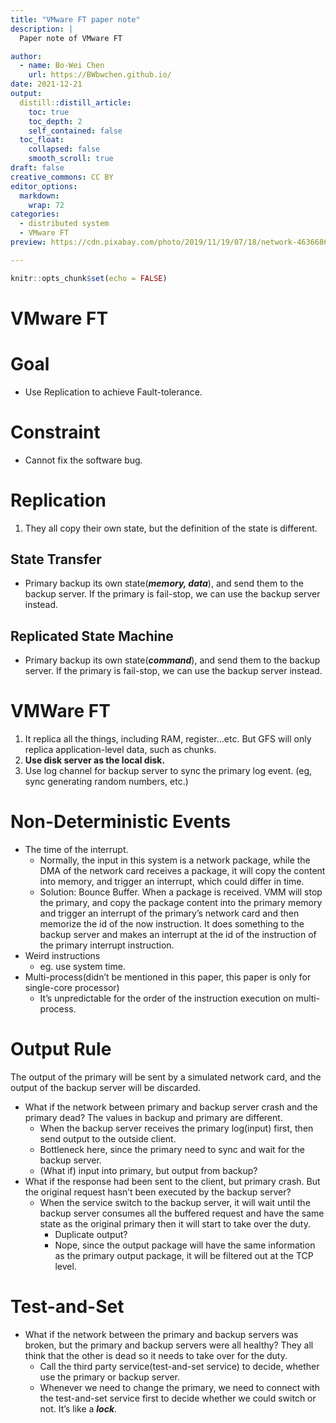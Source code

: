 ```yaml
---
title: "VMware FT paper note"
description: |
  Paper note of VMware FT

author:
  - name: Bo-Wei Chen
    url: https://BWbwchen.github.io/
date: 2021-12-21
output:
  distill::distill_article:
    toc: true
    toc_depth: 2
    self_contained: false
  toc_float: 
    collapsed: false
    smooth_scroll: true
draft: false
creative_commons: CC BY
editor_options: 
  markdown: 
    wrap: 72
categories:
  - distributed system
  - VMware FT
preview: https://cdn.pixabay.com/photo/2019/11/19/07/18/network-4636686_960_720.jpg

---
```



```r
knitr::opts_chunk$set(echo = FALSE)
```

# VMware FT

# Goal

- Use Replication to achieve Fault-tolerance.

# Constraint

- Cannot fix the software bug.

# Replication

1. They all copy their own state, but the definition of the state is different.

## State Transfer

- Primary backup its own state(***memory, data***), and send them to the backup server. If the primary is fail-stop, we can use the backup server instead.

## Replicated State Machine

- Primary backup its own state(***command***), and send them to the backup server. If the primary is fail-stop, we can use the backup server instead.

# VMWare FT

1. It replica all the things, including RAM, register...etc. But GFS will only replica application-level data, such as chunks.
2. **Use disk server as the local disk.**
3. Use log channel for backup server to sync the primary log event. (eg, sync generating random numbers, etc.)

# Non-Deterministic Events

- The time of the interrupt.
    - Normally, the input in this system is a network package, while the DMA of the network card receives a package, it will copy the content into memory, and trigger an interrupt, which could differ in time.
    - Solution: Bounce Buffer. When a package is received. VMM will stop the primary, and copy the package content into the primary memory and trigger an interrupt of the primary’s network card and then memorize the id of the now instruction. It does something to the backup server and makes an interrupt at the id of the instruction of the primary interrupt instruction.
- Weird instructions
    - eg. use system time.
- Multi-process(didn’t be mentioned in this paper, this paper is only for single-core processor)
    - It’s unpredictable for the order of the instruction execution on multi-process.

# Output Rule

The output of the primary will be sent by a simulated network card, and the output of the backup server will be discarded.

- What if the network between primary and backup server crash and the primary dead? The values in backup and primary are different.
    - When the backup server receives the primary log(input) first, then send output to the outside client.
    - Bottleneck here, since the primary need to sync and wait for the backup server.
    - (What if) input into primary, but output from backup?
- What if the response had been sent to the client, but primary crash. But the original request hasn’t been executed by the backup server?
    - When the service switch to the backup server, it will wait until the backup server consumes all the buffered request and have the same state as the original primary then it will start to take over the duty.
        - Duplicate output?
        - Nope, since the output package will have the same information as the primary output package, it will be filtered out at the TCP level.

# Test-and-Set

- What if the network between the primary and backup servers was broken, but the primary and backup servers were all healthy? They all think that the other is dead so it needs to take over for the duty.
    - Call the third party service(test-and-set service) to decide, whether use the primary or backup server.
    - Whenever we need to change the primary, we need to connect with the test-and-set service first to decide whether we could switch or not. It’s like a ***lock***.